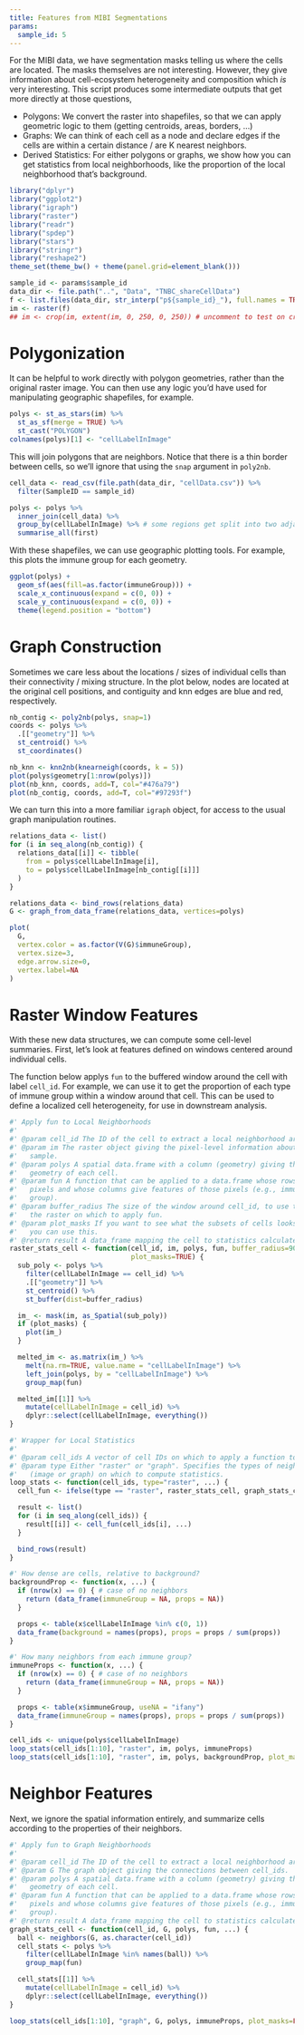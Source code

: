```yaml
---
title: Features from MIBI Segmentations
params:
  sample_id: 5
---
```


For the MIBI data, we have segmentation masks telling us where the cells are
located. The masks themselves are not interesting. However, they give
information about cell-ecosystem heterogeneity and composition which *is* very
interesting. This script produces some intermediate outputs that get more
directly at those questions,

* Polygons: We convert the raster into shapefiles, so that we can apply
  geometric logic to them (getting centroids, areas, borders, ...)
* Graphs: We can think of each cell as a node and declare edges if the cells are
  within a certain distance / are K nearest neighbors.
* Derived Statistics: For either polygons or graphs, we show how you can get
  statistics from local neighborhoods, like the proportion of the local
  neighborhood that's background.

```r
library("dplyr")
library("ggplot2")
library("igraph")
library("raster")
library("readr")
library("spdep")
library("stars")
library("stringr")
library("reshape2")
theme_set(theme_bw() + theme(panel.grid=element_blank()))
```

```r
sample_id <- params$sample_id
data_dir <- file.path("..", "Data", "TNBC_shareCellData")
f <- list.files(data_dir, str_interp("p${sample_id}_"), full.names = TRUE)
im <- raster(f)
## im <- crop(im, extent(im, 0, 250, 0, 250)) # uncomment to test on cropped data
```

# Polygonization

It can be helpful to work directly with polygon geometries, rather than the
original raster image. You can then use any logic you'd have used for
manipulating geographic shapefiles, for example.

```r
polys <- st_as_stars(im) %>%
  st_as_sf(merge = TRUE) %>%
  st_cast("POLYGON")
colnames(polys)[1] <- "cellLabelInImage"
```

This will join polygons that are neighbors. Notice that there is a thin border
between cells, so we'll ignore that using the `snap` argument in `poly2nb`.

```r
cell_data <- read_csv(file.path(data_dir, "cellData.csv")) %>%
  filter(SampleID == sample_id)

polys <- polys %>%
  inner_join(cell_data) %>%
  group_by(cellLabelInImage) %>% # some regions get split into two adjacent polys --> merge
  summarise_all(first)
```

With these shapefiles, we can use geographic plotting tools. For example, this
plots the immune group for each geometry.

```r
ggplot(polys) +
  geom_sf(aes(fill=as.factor(immuneGroup))) +
  scale_x_continuous(expand = c(0, 0)) +
  scale_y_continuous(expand = c(0, 0)) +
  theme(legend.position = "bottom")
```

# Graph Construction

Sometimes we care less about the locations / sizes of individual cells than
their connectivity / mixing structure. In the plot below, nodes are located at
the original cell positions, and contiguity and knn edges are blue and red,
respectively.

```r
nb_contig <- poly2nb(polys, snap=1)
coords <- polys %>%
  .[["geometry"]] %>%
  st_centroid() %>%
  st_coordinates()

nb_knn <- knn2nb(knearneigh(coords, k = 5))
plot(polys$geometry[1:nrow(polys)])
plot(nb_knn, coords, add=T, col="#476a79")
plot(nb_contig, coords, add=T, col="#97293f")
```

We can turn this into a more familiar `igraph` object, for access to the usual
graph manipulation routines.

```r
relations_data <- list()
for (i in seq_along(nb_contig)) {
  relations_data[[i]] <- tibble(
    from = polys$cellLabelInImage[i],
    to = polys$cellLabelInImage[nb_contig[[i]]]
  )
}

relations_data <- bind_rows(relations_data)
G <- graph_from_data_frame(relations_data, vertices=polys)

plot(
  G,
  vertex.color = as.factor(V(G)$immuneGroup),
  vertex.size=3,
  edge.arrow.size=0,
  vertex.label=NA
)
```

# Raster Window Features

With these new data structures, we can compute some cell-level summaries. First,
let's look at features defined on windows centered around individual cells.

The function below applys `fun` to the buffered window around the cell with
label `cell_id`. For example, we can use it to get the proportion of each type
of immune group within a window around that cell. This can be used to define a
localized cell heterogeneity, for use in downstream analysis.

```r
#' Apply fun to Local Neighborhoods
#'
#' @param cell_id The ID of the cell to extract a local neighborhood around.
#' @param im The raster object giving the pixel-level information about the
#'   sample.
#' @param polys A spatial data.frame with a column (geometry) giving the spatial
#'   geometry of each cell.
#' @param fun A function that can be applied to a data.frame whose rows are
#'   pixels and whose columns give features of those pixels (e.g., immune
#'   group).
#' @param buffer_radius The size of the window around cell_id, to use to subset
#'   the raster on which to apply fun.
#' @param plot_masks If you want to see what the subsets of cells looks like,
#'   you can use this.
#' @return result A data_frame mapping the cell to statistics calculated by fun.
raster_stats_cell <- function(cell_id, im, polys, fun, buffer_radius=90,
                              plot_masks=TRUE) {
  sub_poly <- polys %>%
    filter(cellLabelInImage == cell_id) %>%
    .[["geometry"]] %>%
    st_centroid() %>%
    st_buffer(dist=buffer_radius)

  im_ <- mask(im, as_Spatial(sub_poly))
  if (plot_masks) {
    plot(im_)
  }

  melted_im <- as.matrix(im_) %>%
    melt(na.rm=TRUE, value.name = "cellLabelInImage") %>%
    left_join(polys, by = "cellLabelInImage") %>%
    group_map(fun)

  melted_im[[1]] %>%
    mutate(cellLabelInImage = cell_id) %>%
    dplyr::select(cellLabelInImage, everything())
}

#' Wrapper for Local Statistics
#'
#' @param cell_ids A vector of cell IDs on which to apply a function to
#' @param type Either "raster" or "graph". Specifies the types of neighborhoods
#'   (image or graph) on which to compute statistics.
loop_stats <- function(cell_ids, type="raster", ...) {
  cell_fun <- ifelse(type == "raster", raster_stats_cell, graph_stats_cell)

  result <- list()
  for (i in seq_along(cell_ids)) {
    result[[i]] <- cell_fun(cell_ids[i], ...)
  }

  bind_rows(result)
}
```

```r
#' How dense are cells, relative to background?
backgroundProp <- function(x, ...) {
  if (nrow(x) == 0) { # case of no neighbors
    return (data_frame(immuneGroup = NA, props = NA))
  }

  props <- table(x$cellLabelInImage %in% c(0, 1))
  data_frame(background = names(props), props = props / sum(props))
}

#' How many neighbors from each immune group?
immuneProps <- function(x, ...) {
  if (nrow(x) == 0) { # case of no neighbors
    return (data_frame(immuneGroup = NA, props = NA))
  }

  props <- table(x$immuneGroup, useNA = "ifany")
  data_frame(immuneGroup = names(props), props = props / sum(props))
}

cell_ids <- unique(polys$cellLabelInImage)
loop_stats(cell_ids[1:10], "raster", im, polys, immuneProps)
loop_stats(cell_ids[1:10], "raster", im, polys, backgroundProp, plot_masks=FALSE)
```

# Neighbor Features

Next, we ignore the spatial information entirely, and summarize cells according
to the properties of their neighbors.

```r
#' Apply fun to Graph Neighborhoods
#'
#' @param cell_id The ID of the cell to extract a local neighborhood around.
#' @param G The graph object giving the connections between cell_ids.
#' @param polys A spatial data.frame with a column (geometry) giving the spatial
#'   geometry of each cell.
#' @param fun A function that can be applied to a data.frame whose rows are
#'   pixels and whose columns give features of those pixels (e.g., immune
#'   group).
#' @return result A data_frame mapping the cell to statistics calculated by fun.
graph_stats_cell <- function(cell_id, G, polys, fun, ...) {
  ball <- neighbors(G, as.character(cell_id))
  cell_stats <- polys %>%
    filter(cellLabelInImage %in% names(ball)) %>%
    group_map(fun)

  cell_stats[[1]] %>%
    mutate(cellLabelInImage = cell_id) %>%
    dplyr::select(cellLabelInImage, everything())
}

loop_stats(cell_ids[1:10], "graph", G, polys, immuneProps, plot_masks=FALSE)
```

